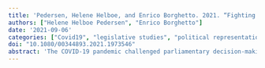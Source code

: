 ```yaml
---
title: 'Pedersen, Helene Helboe, and Enrico Borghetto. 2021. “Fighting COVID-19 on Democratic Terms. Parliamentary Functioning in Italy and Denmark during the Pandemic.” Representation 57(4): 401–18.'
authors: ["Helene Helboe Pedersen", "Enrico Borghetto"]
date: '2021-09-06'
categories: ["Covid19", "legislative studies", "political representation", "Italy", "Denmark"]
doi: "10.1080/00344893.2021.1973546"
abstract: 'The COVID-19 pandemic challenged parliamentary decision-making, which is normally based on time-consuming deliberation and scrutiny. We ask how national parliaments met this challenge during the first wave in the spring 2020, and we argue that institutional powers of the executive designed to handle crises just like a pandemic, paradoxically, increase challenges to democratic decision-making because the parliament misses opportunities to negotiate institutional adjustments accommodating pressure of government takeover. We evaluate this argument based on a comparative study of parliamentary activity in Italy and Denmark during the first wave of COVID-19 and find that both parliaments came under pressure with regard to law-making and control, but only the Danish parliament was able to install effective mechanisms to regain lost powers. It is too early to conclude on parliamentary consequences of COVID-19, but our study suggests that parliamentary reforms in response to the COVID-19 democratic challenges will mainly manifest in political systems without strong institutions to handle states of emergency.'
---
```

